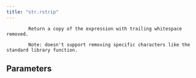 ```yaml
---
title: "str.rstrip"
---
```


            Return a copy of the expression with trailing whitespace removed.

            Note: doesn't support removing specific characters like the standard library function.
            

## Parameters


